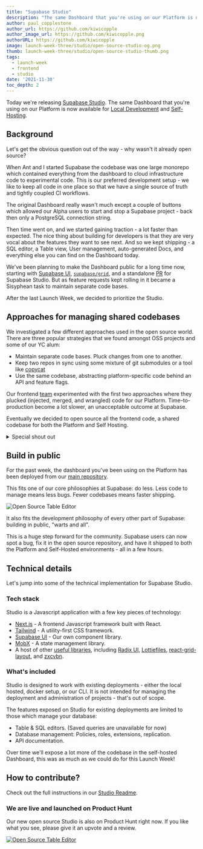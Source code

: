```yaml
---
title: "Supabase Studio"
description: "The same Dashboard that you're using on our Platform is now available for local development and Self-Hosting."
author: paul_copplestone
author_url: https://github.com/kiwicopple
author_image_url: https://github.com/kiwicopple.png
authorURL: https://github.com/kiwicopple
image: launch-week-three/studio/open-source-studio-og.png
thumb: launch-week-three/studio/open-source-studio-thumb.png
tags:
  - launch-week
  - frontend
  - studio
date: '2021-11-30'
toc_depth: 2
---
```


Today we're releasing [Supabase Studio](https://github.com/supabase/supabase/tree/master/studio). 
The same Dashboard that you're using on our Platform is now available for [Local Development](https://supabase.com/docs/guides/local-development) 
and [Self-Hosting](https://supabase.com/docs/guides/hosting/overview).

## Background

Let's get the obvious question out of the way - why wasn't it already open source?

When Ant and I started Supabase the codebase was one large monorepo which contained everything from the dashboard to cloud infrastructure code to experimental code. 
This is our preferred development setup - we like to keep all code in one place so that we have a single source of truth and tightly coupled CI workflows.

The original Dashboard really wasn't much except a couple of buttons which allowed our Alpha users to start and stop a Supabase project - back then only a PostgreSQL connection string.

Then time went on, and we started gaining traction - a lot faster than expected. 
The nice thing about building for developers is that they are very vocal about the features they want to see next. 
And so we kept shipping - a SQL editor, a Table view, User management, auto-generated Docs, and everything else you can find on the Dashboard today.

We've been planning to make the Dashboard public for a long time now, starting with [Supabase UI](https://ui.supabase.com/), 
[`supabase/grid`](https://github.com/supabase/grid), and a standalone [PR](https://github.com/supabase/supabase/pull/2281) for Supabase Studio. 
But as feature requests kept rolling in it became a Sisyphean task to maintain separate code bases. 

After the last Launch Week, we decided to prioritize the Studio.

## Approaches for managing shared codebases

We investigated a few different approaches used in the open source world. There are three popular strategies that we found amongst OSS projects and some of our YC alum:

- Maintain separate code bases. Pluck changes from one to another.
- Keep two repos in sync using some mixture of git submodules or a tool like [copycat](https://github.com/atomix/copycat)
- Use the same codebase, abstracting platform-specific code behind an API and feature flags.

Our frontend [team](https://github.com/orgs/supabase/teams/frontend/members) experimented with the first two approaches where they plucked (injected, merged, and wrangled) code for our Platform. 
Time-to-production become a lot slower, an unacceptable outcome at Supabase. 

Eventually we decided to open source all the frontend code, a shared codebase for both the Platform and Self Hosting. 

<details>
<summary>
<a>Special shout out</a>
</summary>
Sentry do a fantastic job of <a href="https://develop.sentry.dev/sentry-vs-getsentry/">documenting their strategy</a> for managing a shared codebase and served as a great model for Supabase. 
</details>
    

## Build in public

For the past week, the dashboard you've been using on the Platform has been deployed from our [main repository](https://github.com/supabase/supabase/tree/master/studio). 

This fits one of our core philosophies at Supabase: do less. Less code to manage means less bugs. Fewer codebases means faster shipping.

![Open Source Table Editor](/images/blog/launch-week-three/studio/open-source-studio-table-editor.png)

It also fits the development philosophy of every other part of Supabase: building in public, "warts and all".

This is a huge step forward for the community. Supabase users can now spot a bug, fix it in the open source repository, 
and have it shipped to both the Platform and Self-Hosted environments - all in a few hours.

## Technical details

Let's jump into some of the technical implementation for Supabase Studio.

### Tech stack

Studio is a Javascript application with a few key pieces of technology:

- [Next.js](https://nextjs.org/) - A frontend Javascript framework built with React.
- [Tailwind](https://tailwindcss.com/) - A utility-first CSS framework.
- [Supabase UI](https://ui.supabase.com/) - Our own component library. 
- [MobX](https://www.mobxjs.com/) - A state management library.
- A host of other [useful libraries](https://github.com/supabase/supabase/blob/master/studio/package.json), including [Radix UI](https://www.radix-ui.com), [Lottiefiles](https://lottiefiles.com/), [react-grid-layout](https://github.com/react-grid-layout/react-grid-layout), and [zxcvbn](https://github.com/dropbox/zxcvbn).

### What's included

Studio is designed to work with existing deployments - either the local hosted, docker setup, or our CLI. 
It is not intended for managing the deployment and administration of projects - that's out of scope. 

The features exposed on Studio for existing deployments are limited to those which manage your database: 

- Table & SQL editors. (Saved queries are unavailable for now)
- Database management: Policies, roles, extensions, replication.
- API documentation.

Over time we'll expose a lot more of the codebase in the self-hosted Dashboard, this was as much as we could do for this Launch Week!

## How to contribute?

Check out the full instructions in our [Studio Readme](https://github.com/supabase/supabase/tree/master/studio).

### We are live and launched on Product Hunt

Our new open source Studio is also on Product Hunt right now. If you like what you see, please give it an upvote and a review.

[![Open Source Table Editor](https://api.producthunt.com/widgets/embed-image/v1/featured.svg?post_id=321226&theme=light)](https://www.producthunt.com/posts/open-source-postgresql-studio?utm_source=badge-featured&utm_medium=badge&utm_souce=badge-open-source-postgresql-studio)

